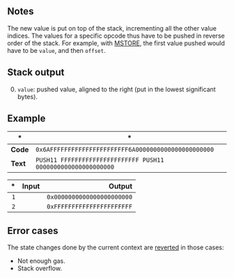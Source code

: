 ## Notes

The new value is put on top of the stack, incrementing all the other value indices. The values for a specific opcode thus have to be pushed in reverse order of the stack. For example, with [MSTORE](/#52), the first value pushed would have to be `value`, and then `offset`.

## Stack output

0. `value`: pushed value, aligned to the right (put in the lowest significant bytes).

## Example

| * | * |
|---|---|
| **Code** | `0x6AFFFFFFFFFFFFFFFFFFFFFF6A0000000000000000000000` |
| **Text** | `PUSH11 FFFFFFFFFFFFFFFFFFFFFF PUSH11 0000000000000000000000` |

| * | Input | Output |
|--:|------:|-------:|
| `1` | | `0x0000000000000000000000` |
| `2` | | `0xFFFFFFFFFFFFFFFFFFFFFF` |

## Error cases

The state changes done by the current context are [reverted](#FD) in those cases:
- Not enough gas.
- Stack overflow.
